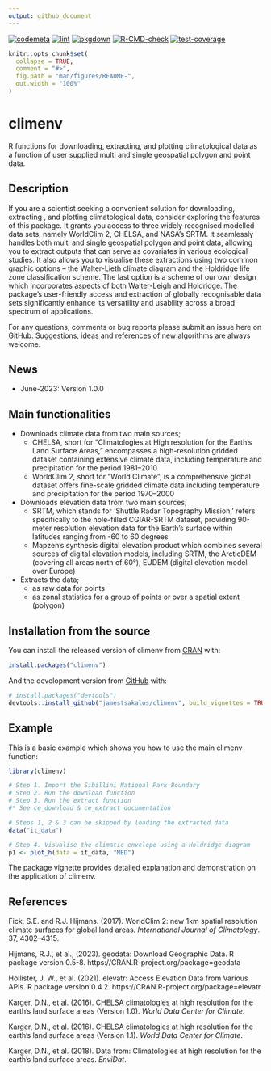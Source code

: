 ```yaml
---
output: github_document
---
```

<!-- badges: start -->
[![codemeta](https://github.com/jamestsakalos/climenv/actions/workflows/codemeta.yml/badge.svg)](https://github.com/jamestsakalos/climenv/actions/workflows/codemeta.yml)
[![lint](https://github.com/jamestsakalos/climenv/actions/workflows/lint.yaml/badge.svg)](https://github.com/jamestsakalos/climenv/actions/workflows/lint.yaml)
[![pkgdown](https://github.com/jamestsakalos/climenv/actions/workflows/pkgdown.yml/badge.svg)](https://github.com/jamestsakalos/climenv/actions/workflows/pkgdown.yml)
[![R-CMD-check](https://github.com/jamestsakalos/climenv/actions/workflows/R-CMD-check.yml/badge.svg)](https://github.com/jamestsakalos/climenv/actions/workflows/R-CMD-check.yml)
[![test-coverage](https://github.com/jamestsakalos/climenv/actions/workflows/test-coverage.yaml/badge.svg)](https://github.com/jamestsakalos/climenv/actions/workflows/test-coverage.yaml)
<!-- badges: end -->

<!-- README.md is generated from README.Rmd. Please edit that file -->

```r
knitr::opts_chunk$set(
  collapse = TRUE,
  comment = "#>",
  fig.path = "man/figures/README-",
  out.width = "100%"
)
```

# climenv

R functions for downloading, extracting, and plotting climatological data as a 
function of user supplied multi and single geospatial polygon and point data.

## Description

If you are a scientist seeking a convenient solution for downloading, extracting
, and plotting climatological data, consider exploring the features of this 
package. It grants you access to three widely recognised modelled data sets, 
namely WorldClim 2, CHELSA, and NASA’s SRTM. It seamlessly handles both multi 
and single geospatial polygon and point data, allowing you to extract outputs 
that can serve as covariates in various ecological studies. It also allows you 
to visualise these extractions using two common graphic options – the 
Walter-Lieth climate diagram and the Holdridge life zone classification scheme. 
The last option is a scheme of our own design which incorporates aspects of both
Walter-Leigh and Holdridge. The package's user-friendly access and extraction of
globally recognisable data sets significantly enhance its versatility and 
usability across a broad spectrum of applications.

For any questions, comments or bug reports please submit an issue here on GitHub.
Suggestions, ideas and references of new algorithms are always welcome.

## News

* June-2023: Version 1.0.0

## Main functionalities

* Downloads climate data from two main sources;
  * CHELSA, short for "Climatologies at High resolution for the Earth's Land 
  Surface Areas," encompasses a high-resolution gridded dataset containing 
  extensive climate data, including temperature and precipitation for the period
  1981–2010
  * WorldClim 2, short for "World Climate", is a comprehensive global dataset 
  offers fine-scale gridded climate data including temperature and precipitation
  for the period 1970–2000
* Downloads elevation data from two main sources;
  * SRTM, which stands for 'Shuttle Radar Topography Mission,' refers 
  specifically to the hole-filled CGIAR-SRTM dataset, providing 90-meter 
  resolution elevation data for the Earth's surface within latitudes ranging 
  from -60 to 60 degrees
  * Mapzen's synthesis digital elevation product which combines several sources 
  of digital elevation models, including SRTM, the ArcticDEM (covering all 
  areas north of 60°), EUDEM (digital elevation model over Europe)
* Extracts the data;
  * as raw data for points
  * as zonal statistics for a group of points or over a spatial extent (polygon)

## Installation from the source

You can install the released version of climenv from [CRAN](https://CRAN.R-project.org) with:

``` r
install.packages("climenv")
```

And the development version from [GitHub](https://github.com/jamestsakalos/climenv) with:

``` r
# install.packages("devtools")
devtools::install_github("jamestsakalos/climenv", build_vignettes = TRUE)
```
## Example

This is a basic example which shows you how to use the main climenv function:

```r
library(climenv)

# Step 1. Import the Sibillini National Park Boundary
# Step 2. Run the download function
# Step 3. Run the extract function
#* See ce_download & ce_extract documentation

# Steps 1, 2 & 3 can be skipped by loading the extracted data
data("it_data")

# Step 4. Visualise the climatic envelope using a Holdridge diagram
p1 <- plot_h(data = it_data, "MED")

```


The package vignette provides detailed explanation and demonstration on
the application of climenv.

## References

Fick, S.E. and R.J. Hijmans. (2017). WorldClim 2: new 1km spatial resolution 
climate surfaces for global land areas. *International Journal of Climatology*.
37, 4302–4315. \doi{10.1002/joc.5086}

Hijmans, R.J., et al., (2023). geodata: Download Geographic Data. R package 
version 0.5-8. https://CRAN.R-project.org/package=geodata

Hollister, J. W., et al. (2021). elevatr: Access Elevation Data from Various
APIs. R package version 0.4.2. https://CRAN.R-project.org/package=elevatr

Karger, D.N., et al. (2016). CHELSA climatologies at high resolution for the 
earth’s land surface areas (Version 1.0). *World Data Center for Climate*. 
\doi{10.1594/WDCC/CHELSA_v1}

Karger, D.N., et al. (2016). CHELSA climatologies at high resolution for the
earth’s land surface areas (Version 1.1). *World Data Center for Climate*. 
\doi{10.1594/WDCC/CHELSA_v1_1}

Karger, D.N., et al. (2018). Data from: Climatologies at high resolution for the
earth’s land surface areas. *EnviDat*. \doi{10.16904/envidat.228.v2.1}
